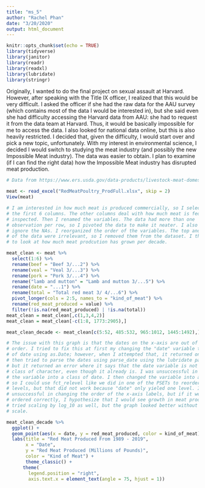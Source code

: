 ```yaml
---
title: "ms_5"
author: "Rachel Phan"
date: "3/20/2020"
output: html_document
---
```


```r
knitr::opts_chunk$set(echo = TRUE)
library(tidyverse)
library(janitor)
library(readr)
library(readxl)
library(lubridate)
library(stringr)
```

Originally, I wanted to do the final project on sexual assault at Harvard. However, after speaking with the Title IX officer, I realized that this would be very difficult. I asked the officer if she had the raw data for the AAU survey (which contains most of the data I would be interested in), but she said even she had difficulty accessing the Harvard data from AAU: she had to request it from the data team at Harvard. Thus, it would be basically impossible for me to access the data. I also looked for national data online, but this is also heavily restricted. I decided that, given the difficulty, I would start over and pick a new topic, unfortunately. With my interest in environmental science, I decided I would switch to studying the meat industry (and possibly the new Impossible Meat industry). The data was easier to obtain. I plan to examine (if I can find the right data) how the Impossible Meat industry has disrupted meat production.

```r

# Data from https://www.ers.usda.gov/data-products/livestock-meat-domestic-data/

meat <- read_excel("RedMeatPoultry_ProdFull.xlsx", skip = 2)
View(meat)

```

```r

# I am interested in how much meat is produced commercially, so I selected for
# the first 6 columns. The other columns deal with how much meat is federally
# inspected. Then I renamed the variables. The data had more than one
# observation per row, so I pivoted the data to make it neater. I also wanted to
# ignore the NAs. I reorganized the order of the variables. The top and tail end
# of the data were irrelevant, so I removed them from the dataset. I then wanted
# to look at how much meat prodcution has grown per decade.

meat_clean <- meat %>% 
  select(1:6) %>% 
  rename(beef = "Beef 3/...2") %>% 
  rename(veal = "Veal 3/...3") %>% 
  rename(pork = "Pork 3/...4") %>% 
  rename("lamb and mutton" = "Lamb and mutton 3/...5") %>% 
  rename(date = "...1") %>% 
  rename(total = "Total red meat 3/ 4/...6") %>% 
  pivot_longer(cols = 2:5, names_to = "kind_of_meat") %>% 
  rename(red_meat_produced = value) %>% 
  filter(!is.na(red_meat_produced) | !is.na(total))
meat_clean = meat_clean[,c(1,3,4,2)]
meat_clean = meat_clean[-c(1:8, 1773:2905),]

meat_clean_decade <- meat_clean[c(5:52, 485:532, 965:1012, 1445:1492),] 

```

```r

# The issue with this graph is that the dates on the x-axis are out of numerical
# order. I tried to fix this at first my changing the "date" variable to a class
# of date using as.Date; however, when I attempted that, it returned only NAs. I
# then tried to parse the dates using parse_date using the lubridate package,
# but it returned an error where it says that the date variable is not in the
# class of character, even though it already is. I was unsuccessful in turning
# the variable into a class of date. I then changed the variable into a factor
# so I could use fct_relevel like we did in one of the PSETs to reorder the
# levels, but that did not work because "date" only yieled one level. I was
# unsuccessful in changing the order of the x-axis labels, but if it were
# ordered correctly, I hypothesize that I would see growth in meat production. I
# tried scaling by log_10 as well, but the graph looked better without the log
# scale.

meat_clean_decade %>% 
  ggplot() + 
  geom_point(aes(x = date, y = red_meat_produced, color = kind_of_meat)) +
  labs(title = "Red Meat Produced From 1989 - 2019",
       x = "Date",
       y = "Red Meat Produced (Millions of Pounds)", 
       color = "Kind of Meat") +
       theme_classic() +
      theme(
        legend.position = "right",
        axis.text.x = element_text(angle = 75, hjust = 1))

```
